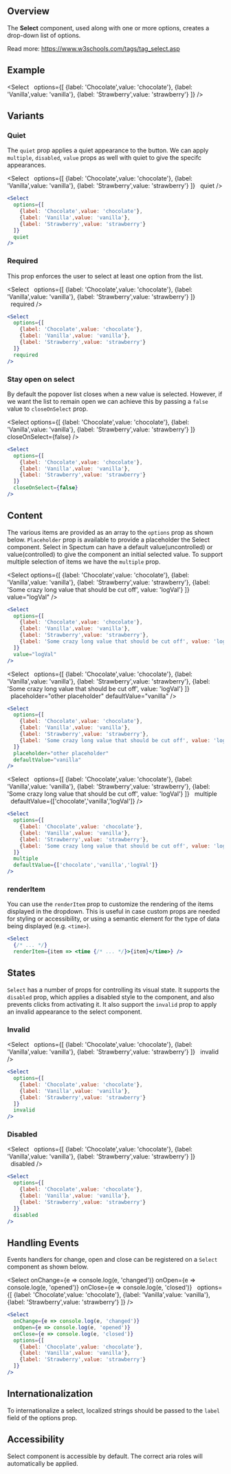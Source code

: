 
## Overview

The **Select** component, used along with one or more options, creates a drop-down list of options.

Read more: https://www.w3schools.com/tags/tag_select.asp

## Example

<Select
  options={[
    {label: 'Chocolate',value: 'chocolate'},
    {label: 'Vanilla',value: 'vanilla'},
    {label: 'Strawberry',value: 'strawberry'}
  ]}
/>

## Variants

### Quiet

The `quiet` prop applies a quiet appearance to the button. We can apply `multiple`, `disabled`, `value` props as well with quiet to give the specifc appearances.

<Select
  options={[
    {label: 'Chocolate',value: 'chocolate'},
    {label: 'Vanilla',value: 'vanilla'},
    {label: 'Strawberry',value: 'strawberry'}
  ]}
  quiet
/>

```jsx
<Select
  options={[
    {label: 'Chocolate',value: 'chocolate'},
    {label: 'Vanilla',value: 'vanilla'},
    {label: 'Strawberry',value: 'strawberry'}
  ]}
  quiet
/>
```

### Required

This prop enforces the user to select at least one option from the list.

<Select
  options={[
    {label: 'Chocolate',value: 'chocolate'},
    {label: 'Vanilla',value: 'vanilla'},
    {label: 'Strawberry',value: 'strawberry'}
  ]}
  required
/>

```jsx
<Select
  options={[
    {label: 'Chocolate',value: 'chocolate'},
    {label: 'Vanilla',value: 'vanilla'},
    {label: 'Strawberry',value: 'strawberry'}
  ]}
  required
/>
```

### Stay open on select

By default the popover list closes when a new value is selected. However, if we want the list to remain open we can achieve this by passing a `false` value to `closeOnSelect` prop.

<Select
  options={[
    {label: 'Chocolate',value: 'chocolate'},
    {label: 'Vanilla',value: 'vanilla'},
    {label: 'Strawberry',value: 'strawberry'}
  ]}
  closeOnSelect={false}
/>

```jsx
<Select
  options={[
    {label: 'Chocolate',value: 'chocolate'},
    {label: 'Vanilla',value: 'vanilla'},
    {label: 'Strawberry',value: 'strawberry'}
  ]}
  closeOnSelect={false}
/>
```

## Content

The various items are provided as an array to the `options` prop as shown below. `Placeholder` prop is available to provide a placeholder the Select component. Select in Spectum can have a default value(uncontrolled) or value(controlled) to give the component an initial selected value. To support multiple selection of items we have the `multiple` prop.

<Select
  options={[
    {label: 'Chocolate',value: 'chocolate'},
    {label: 'Vanilla',value: 'vanilla'},
    {label: 'Strawberry',value: 'strawberry'},
    {label: 'Some crazy long value that should be cut off', value: 'logVal'}
  ]}
  value="logVal"
/>

```jsx
<Select
  options={[
    {label: 'Chocolate',value: 'chocolate'},
    {label: 'Vanilla',value: 'vanilla'},
    {label: 'Strawberry',value: 'strawberry'},
    {label: 'Some crazy long value that should be cut off', value: 'logVal'}
  ]}
  value="logVal"
/>
```

<Select
  options={[
    {label: 'Chocolate',value: 'chocolate'},
    {label: 'Vanilla',value: 'vanilla'},
    {label: 'Strawberry',value: 'strawberry'},
    {label: 'Some crazy long value that should be cut off', value: 'logVal'}
  ]}
  placeholder="other placeholder"
  defaultValue="vanilla"
/>

```jsx
<Select
  options={[
    {label: 'Chocolate',value: 'chocolate'},
    {label: 'Vanilla',value: 'vanilla'},
    {label: 'Strawberry',value: 'strawberry'},
    {label: 'Some crazy long value that should be cut off', value: 'logVal'}
  ]}
  placeholder="other placeholder"
  defaultValue="vanilla"
/>
```

<Select
  options={[
    {label: 'Chocolate',value: 'chocolate'},
    {label: 'Vanilla',value: 'vanilla'},
    {label: 'Strawberry',value: 'strawberry'},
    {label: 'Some crazy long value that should be cut off', value: 'logVal'}
  ]}
  multiple
  defaultValue={['chocolate','vanilla','logVal']}
/>

```jsx
<Select
  options={[
    {label: 'Chocolate',value: 'chocolate'},
    {label: 'Vanilla',value: 'vanilla'},
    {label: 'Strawberry',value: 'strawberry'},
    {label: 'Some crazy long value that should be cut off', value: 'logVal'}
  ]}
  multiple
  defaultValue={['chocolate','vanilla','logVal']}
/>
```

### renderItem

You can use the `renderItem` prop to customize the rendering of the items displayed in the dropdown.
This is useful in case custom props are needed for styling or accessibility, or using a semantic
element for the type of data being displayed (e.g. `<time>`).

```jsx
<Select
  {/* ... */}
  renderItem={item => <time {/* ... */}>{item}</time>} />
```

## States

`Select` has a number of props for controlling its visual state. It supports the `disabled` prop, which applies a disabled style to the component, and also prevents clicks from activating it. It also support the `invalid` prop to apply an invalid appearance to the select component.

### Invalid

<Select
  options={[
    {label: 'Chocolate',value: 'chocolate'},
    {label: 'Vanilla',value: 'vanilla'},
    {label: 'Strawberry',value: 'strawberry'}
  ]}
  invalid
/>

```jsx
<Select
  options={[
    {label: 'Chocolate',value: 'chocolate'},
    {label: 'Vanilla',value: 'vanilla'},
    {label: 'Strawberry',value: 'strawberry'}
  ]}
  invalid
/>
```

### Disabled

<Select
  options={[
    {label: 'Chocolate',value: 'chocolate'},
    {label: 'Vanilla',value: 'vanilla'},
    {label: 'Strawberry',value: 'strawberry'}
  ]}
  disabled
/>

```jsx
<Select
  options={[
    {label: 'Chocolate',value: 'chocolate'},
    {label: 'Vanilla',value: 'vanilla'},
    {label: 'Strawberry',value: 'strawberry'}
  ]}
  disabled
/>
```

## Handling Events

Events handlers for change, open and close can be registered on a `Select` component as shown below.

<Select
  onChange={e => console.log(e, 'changed')}
  onOpen={e => console.log(e, 'opened')}
  onClose={e => console.log(e, 'closed')}
  options={[
    {label: 'Chocolate',value: 'chocolate'},
    {label: 'Vanilla',value: 'vanilla'},
    {label: 'Strawberry',value: 'strawberry'}
  ]}
/>

```jsx
<Select
  onChange={e => console.log(e, 'changed')}
  onOpen={e => console.log(e, 'opened')}
  onClose={e => console.log(e, 'closed')}
  options={[
    {label: 'Chocolate',value: 'chocolate'},
    {label: 'Vanilla',value: 'vanilla'},
    {label: 'Strawberry',value: 'strawberry'}
  ]}
/>
```

## Internationalization

To internationalize a select, localized strings should be passed to the `label` field of the options prop.

## Accessibility

Select component is accessible by default. The correct aria roles will automatically be applied.
